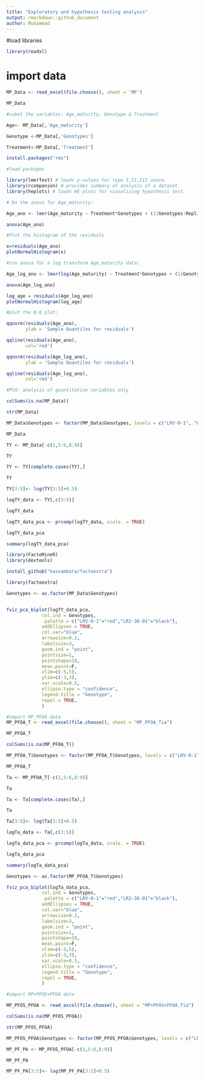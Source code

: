 ```yaml
---
title: "Exploratory and hypothesis testing analysis"
output: rmarkdown::github_document
author: Muhammad
---
```


#load libraries
```r
library(readxl)
```


# import data
```r
MP_Data <- read_excel(file.choose(), sheet = 'MP')

```

```r
MP_Data
```
```r
#subet the variables: Age_maturity, Genotype & Treatment

Age<- MP_Data[,'Age_maturity']

Genotype <-MP_Data[,'Genotypes']

Treatment<-MP_Data[,'Treatment']

```

```r
install.packages("rms")

```



```r
#load packages

library(lmerTest) # loads p-values for type I,II,III anova.
library(rcompanion) # provides summary of analysis of a dataset.
library(heplots) # loads HE plots for visualizing hypothesis test.

```


```r
# Do the anova for Age_maturity:

Age_ano <- lmer(Age_maturity ~ Treatment*Genotypes + (1|Genotypes:Replicates), data = MP_Data)


```

```r
anova(Age_ano)

```

```r
#Plot the histogram of the residuals

x=residuals(Age_ano)
plotNormalHistogram(x)

```

```r

#run anova for a log transform Age_maturity data:

Age_log_ano <- lmer(log(Age_maturity) ~ Treatment*Genotypes + (1|Genotypes:Replicates), data = MP_Data)

```

```r
anova(Age_log_ano)
```

```r
log_age = residuals(Age_log_ano)
plotNormalHistogram(log_age)
```

```r
#plot the Q-Q plot:

qqnorm(residuals(Age_ano),
       ylab = 'Sample Quantiles for residuals')

qqline(residuals(Age_ano),
       col='red')

```
```r
qqnorm(residuals(Age_log_ano),
       ylab = 'Sample Quantiles for residuals')

qqline(residuals(Age_log_ano),
       col='red')


```
```r
#PCA: analysis of quantitative variables only

colSums(is.na(MP_Data))

```
```r

str(MP_Data)
```

```r

MP_Data$Genotypes <- factor(MP_Data$Genotypes, levels = c("LRV-0-1", "LR2-36-01"))

```


```r
MP_Data

```
```r
TY <- MP_Data[-c(1,5:6,8:9)]

```


```r
TY
```
```r
TY <- TY[complete.cases(TY),]

```

```r

TY
```

```r
TY[3:5]<- log(TY[3:5]+0.5)

```


```r
logTY_data <- TY[,c(3:5)]

```

```r
logTY_data

```


```r
logTY_data_pca <- prcomp(logTY_data, scale. = TRUE)

```

```r
logTY_data_pca
```



```r

summary(logTY_data_pca)
```

```r
library(FactoMineR)
library(devtools)
```

```r
install_github("kassambara/factoextra")

```
```r
library(factoextra)
```

```r
Genotypes <- as.factor(MP_Data$Genotypes)


fviz_pca_biplot(logTY_data_pca,
             col.ind = Genotypes,
              palette = c("LRV-0-1"="red","LR2-36-01"="black"),
             addEllipses = TRUE, 
             col.var="blue",
             arrowsize=0.2,
             labelsize=3,
             geom.ind = "point",
             pointsize=1,
             pointshape=19,
             mean.point=F,
             xlim=c(-5,5),
             ylim=c(-3,3),
             var.scale=0.5,
             ellipse.type = "confidence",
             legend.title = "Genotype",
             repel = TRUE,
             )

```


```r
#import MP_PFOA data
MP_PFOA_T <- read_excel(file.choose(), sheet = "MP_PFOA_Tia")

```



```r
MP_PFOA_T


```

```r
colSums(is.na(MP_PFOA_T))

```


```r

MP_PFOA_T$Genotypes <- factor(MP_PFOA_T$Genotypes, levels = c("LRV-0-1", "LR2-36-01"))


```


```r
MP_PFOA_T


```
```r
Ta <- MP_PFOA_T[-c(1,5:6,8:9)]

```


```r
Ta
```


```r

Ta <- Ta[complete.cases(Ta),]
```




```r
Ta
```


```r


Ta[3:5]<- log(Ta[3:5]+0.5)

```



```r
logTa_data <- Ta[,c(3:5)]

```


```r
logTa_data_pca <- prcomp(logTa_data, scale. = TRUE)

```


```r
logTa_data_pca

```


```r

summary(logTa_data_pca)
```


```r

Genotypes <- as.factor(MP_PFOA_T$Genotypes)
```


```r

fviz_pca_biplot(logTa_data_pca,
             col.ind = Genotypes,
              palette = c("LRV-0-1"="red","LR2-36-01"="black"),
             addEllipses = TRUE, 
             col.var="blue",
             arrowsize=0.2,
             labelsize=3,
             geom.ind = "point",
             pointsize=1,
             pointshape=19,
             mean.point=F,
             xlim=c(-5,5),
             ylim=c(-3,3),
             var.scale=0.5,
             ellipse.type = "confidence",
             legend.title = "Genotype",
             repel = TRUE,
             )


```

```r
#import MP+PFOS+PFOA data

MP_PFOS_PFOA <- read_excel(file.choose(), sheet = "MP+PFOS+PFOA_Tia")

```

```r
colSums(is.na(MP_PFOS_PFOA))

```


```r


str(MP_PFOS_PFOA)
```
```r
MP_PFOS_PFOA$Genotypes <- factor(MP_PFOS_PFOA$Genotypes, levels = c("LRV-0-1", "LR2-36-01"))

```


```r
MP_PF_PA <- MP_PFOS_PFOA[-c(1,5:6,8:9)]

```

```r

MP_PF_PA
```


```r

MP_PF_PA[3:5]<- log(MP_PF_PA[3:5]+0.5)
```


```r



```
